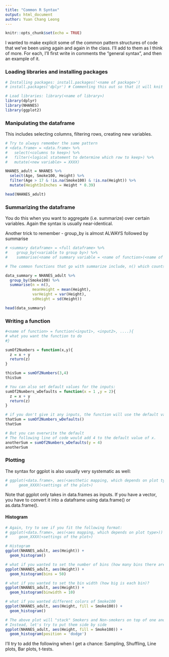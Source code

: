 ```yaml
---
title: "Common R Syntax"
output: html_document
author: Yuan Chang Leong
---
```


```r
knitr::opts_chunk$set(echo = TRUE)
```

I wanted to make explicit some of the common pattern structures of code that we've been using again and again in the class. I'll add to them as I think of more. For each, I'll first write in comments the "general syntax", and then an example of it.

### Loading libraries and installing packages

```r
# Installing packages: install.packages('<name of package>')
# install.packages('dplyr') # Commenting this out so that it will knit

# Load libraries: library(<name of library>)
library(dplyr)   
library(NHANES)  
library(ggplot2) 
```

### Manipulating the dataframe
This includes selecting columns, filtering rows, creating new variables. 

```r
# Try to always remember the same pattern
# <data.frame> = <data.frame> %>%
#   select(<columns to keep>) %>%
#   filter(<logical statement to determine which row to keep>) %>%
#   mutate(<new variable> = XXXX)

NHANES_adult = NHANES %>% 
  select(Age, Smoke100, Height) %>%
  filter(Age > 17 & !is.na(Smoke100) & !is.na(Height)) %>%
  mutate(HeightInInches = Height * 0.39)

head(NHANES_adult)
```


### Summarizing the dataframe
You do this when you want to aggregate (i.e. summarize) over certain variables. Again the syntax is usually near-identical.  

Another trick to remember - group_by is almost ALWAYS followed by summarise

```r
# <summary dataframe> = <full dataframe> %>%
#    group_by(<variable to group by>) %>%
#    summarise(<name of summary variable = <name of function>(<name of variable>))

# The common functions that go with summarize include, n() which counts, mean() which take the mean, var() which takes the variance, sd() which takes the sd:

data_summary = NHANES_adult %>%
  group_by(Smoke100) %>%
  summarise(n = n(), 
            meanHeight = mean(Height),
            varHeight = var(Height),
            sdHeight = sd(Height))

head(data_summary)
```

### Writing a function
```r
#<name of function> = function(<input1>, <input2>, ....){
# what you want the function to do
#}

sumOf2Numbers = function(x,y){
  z = x + y
  return(z)
}

thisSum = sumOf2Numbers(3,4)
thisSum
```
```r
# You can also set default values for the inputs:
sumOf2Numbers_wDefaults = function(x = 1 ,y = 2){
  z = x + y
  return(z)
}

# if you don't give it any inputs, the function will use the default values
thatSum = sumOf2Numbers_wDefaults()
thatSum
```
```r
# But you can overwrite the default
# The following line of code would add 4 to the default value of x.
anotherSum = sumOf2Numbers_wDefaults(y = 4)
anotherSum
```


### Plotting
The syntax for ggplot is also usually very systematic as well:   
```r
# ggplot(<data.frame>, aes(<aesthetic mapping, which depends on plot type>)) +
#     geom_XXXX(<settings of the plot>)
```

Note that ggplot only takes in data.frames as inputs. If you have a vector, you have to convert it into a dataframe using data.frame() or as.data.frame().  

#### Histogram
```r
# Again, try to see if you fit the following format:
# ggplot(<data.frame>, aes(<aes mapping, which depends on plot type>)) +
#     geom_XXXX(<settings of the plot>)

# Histogram
ggplot(NHANES_adult, aes(Height)) +
  geom_histogram()

# what if you wanted to set the number of bins (how many bins there are)?
ggplot(NHANES_adult, aes(Height)) +
  geom_histogram(bins = 50)

# what if you wanted to set the bin width (how big is each bin)?
ggplot(NHANES_adult, aes(Height)) +
  geom_histogram(binwidth = 10)

# what if you wanted different colors of Smoke100
ggplot(NHANES_adult, aes(Height, fill = Smoke100)) +
  geom_histogram()

# The above plot will "stack" Smokers and Non-smokers on top of one another by default
# Instead, let's try to put them side by side
ggplot(NHANES_adult, aes(Height, fill = Smoke100)) +
  geom_histogram(position = 'dodge')

```

I'll try to add the following when I get a chance: Sampling, Shuffling, Line plots, Bar plots, t-tests.
